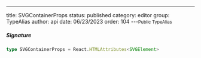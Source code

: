 ---
title: SVGContainerProps
status: published
category: editor
group: TypeAlias
author: api
date: 06/23/2023
order: 104
---<Small>Public TypeAlias</Small>




##### Signature


```ts
type SVGContainerProps = React.HTMLAttributes<SVGElement>
```

